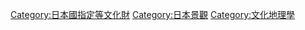 [[Category:日本國指定等文化財|Category:日本國指定等文化財]]
[[Category:日本景觀|Category:日本景觀]]
[[Category:文化地理學|Category:文化地理學]]